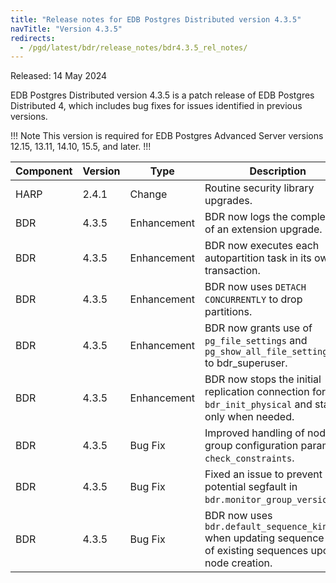 ```yaml
---
title: "Release notes for EDB Postgres Distributed version 4.3.5"
navTitle: "Version 4.3.5"
redirects:
  - /pgd/latest/bdr/release_notes/bdr4.3.5_rel_notes/
---
```


Released: 14 May 2024

EDB Postgres Distributed version 4.3.5 is a patch release of EDB Postgres Distributed 4, which includes bug fixes for issues identified in previous versions.

!!! Note
This version is required for EDB Postgres Advanced Server versions 12.15, 13.11, 14.10, 15.5, and later.
!!!

| Component | Version | Type        | Description                                                                                        | Addresses |
|-----------|---------|-------------|----------------------------------------------------------------------------------------------------|-----------|
| HARP      | 2.4.1   | Change      | Routine security library upgrades.                                                                 |           |
| BDR       | 4.3.5   | Enhancement | BDR now logs the completion of an extension upgrade.                                                            |           |
| BDR       | 4.3.5   | Enhancement | BDR now executes each autopartition task in its own transaction.                                            |           |
| BDR       | 4.3.5   | Enhancement | BDR now uses `DETACH CONCURRENTLY` to drop partitions.                                                      | RT101407/35476  |
| BDR       | 4.3.5   | Enhancement | BDR now grants use of `pg_file_settings` and `pg_show_all_file_settings()` to bdr_superuser.              |           |
| BDR       | 4.3.5   | Enhancement | BDR now stops the initial replication connection for `bdr_init_physical` and starts it only when needed.     | RT102828/35305  |
| BDR       | 4.3.5   | Bug Fix     | Improved handling of node group configuration parameter `check_constraints`.                        | RT99956/31896   |
| BDR       | 4.3.5   | Bug Fix     | Fixed an issue to prevent potential segfault in `bdr.monitor_group_versions()`.                                      | RT102290/34051  |
| BDR       | 4.3.5   | Bug Fix     | BDR now uses `bdr.default_sequence_kind` when updating sequence kind of existing sequences upon node creation.|           |
